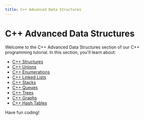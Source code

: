 ```yaml
---
title: C++ Advanced Data Structures
---
```


# C++ Advanced Data Structures

Welcome to the C++ Advanced Data Structures section of our C++ programming tutorial. In this section, you'll learn about:

- [C++ Structures](./0-cpp-structures.mdx)
- [C++ Unions](./1-cpp-unions.mdx)
- [C++ Enumerations](./2-cpp-enumerations.mdx)
- [C++ Linked Lists](./3-cpp-linked-lists.mdx)
- [C++ Stacks](./4-cpp-stacks.mdx)
- [C++ Queues](./5-cpp-queues.mdx)
- [C++ Trees](./6-cpp-trees.mdx)
- [C++ Graphs](./7-cpp-graphs.mdx)
- [C++ Hash Tables](./8-cpp-hash-tables.mdx)

Have fun coding!